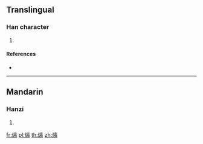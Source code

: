 {{character info/new}}
==Translingual==

===Han character===
{{Han char|rn=86|rad=火|as=14|sn=18|four=94841|canj=FGNI|ids=⿰火壽}}

# {{defn|Han|sort=火14}}

====References====
* {{Han ref|kx=0685.330|dkj=19517|dj=1098.190|hdz=32242.160|uh=71FD|ud=29181|bh=EFFD|bd=61437}}

----

==Mandarin==

===Hanzi===
{{cmn-hanzi|pin=[[chóu]] ([[chou2]])|wg=[[ch'ou2|ch'ou<sup>2</sup>]]}}

# {{defn|lang=cmn|sort=火14}}

[[fr:燽]]
[[pl:燽]]
[[th:燽]]
[[zh:燽]]